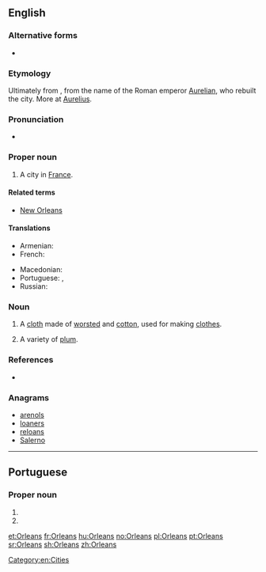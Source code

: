 ==English==
{{wikipedia}}

===Alternative forms===
* {{l|en|Orléans}}

===Etymology===
Ultimately from {{etyl|la|en}} {{m|en|Aurelianum}}, from the name of the Roman emperor [[w:Aurelian|Aurelian]], who rebuilt the city. More at [[Aurelius]].

===Pronunciation===
* {{IPA|/ˈɔɹ.li.ənz/|lang=en}}

===Proper noun===
{{en-proper noun}}

# A city in [[France]].

====Related terms====
* [[New Orleans]]

====Translations====
{{trans-top|a city in France}}
* Armenian: {{t|hy|Օռլեան}}
* French: {{t+|fr|Orléans}}
{{trans-mid}}
* Macedonian: {{t|mk|Орлеан|m|tr=Orleán}}
* Portuguese: {{t|pt|Orleães|f}}, {{t+|pt|Orleans|f}}
* Russian: {{t|ru|Орлеа́н|m}}
{{trans-bottom}}

===Noun===
{{en-noun|~|Orleans}}

# {{label|en|uncountable|textiles}} A [[cloth]] made of [[worsted]] and [[cotton]], used for making [[clothes]].
# {{label|en|countable}} A variety of [[plum]].

===References===
* {{R:Webster 1913}}

===Anagrams===
* [[arenols#English|arenols]]
* [[loaners#English|loaners]]
* [[reloans#English|reloans]]
* [[Salerno#English|Salerno]]

[[Category:en:Cities]]

----

==Portuguese==

===Proper noun===
{{pt-proper noun}}

# {{place:Brazil/municipality|pt|state=Santa Catarina}}
# {{alternative form of|Orleães|lang=pt}}

[[et:Orleans]]
[[fr:Orleans]]
[[hu:Orleans]]
[[no:Orleans]]
[[pl:Orleans]]
[[pt:Orleans]]
[[sr:Orleans]]
[[sh:Orleans]]
[[zh:Orleans]]